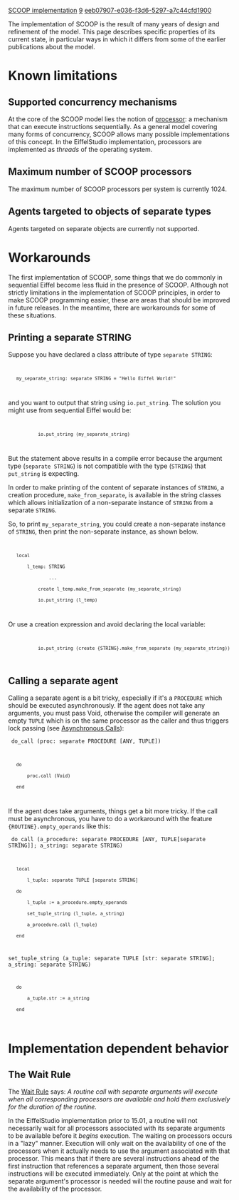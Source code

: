 [[Property:title|SCOOP implementation]]
[[Property:weight|9]]
[[Property:uuid|eeb07907-e036-f3d6-5297-a7c44cfd1900]]


The implementation of SCOOP is the result of many years of design and refinement of the model. This page describes specific properties of its current state, in particular ways in which it differs from some of the earlier publications about the model. 


=Known limitations=


==Supported concurrency mechanisms==

At the core of the SCOOP model lies the notion of  [[Concurrent programming with SCOOP#Processors|processor]]:  a mechanism that can execute instructions sequentially. As a general model covering many forms of concurrency, SCOOP allows many possible implementations of this concept. In the EiffelStudio implementation, processors are implemented as <em>threads</em> of the operating system.


==Maximum number of SCOOP processors==

The maximum number of SCOOP processors per system is currently 1024.



==Agents targeted to objects of separate types==

Agents targeted on separate objects are currently not supported.


=Workarounds=

The first implementation of SCOOP, some things that we do commonly in sequential Eiffel become less fluid in the presence of SCOOP. Although not strictly limitations in the implementation of SCOOP principles, in order to make SCOOP programming easier, these are areas that should be improved in future releases. In the meantime, there are workarounds for some of these situations.


==Printing a separate STRING ==

Suppose you have declared a class attribute of type <code>separate STRING</code>:

<code>
    my_separate_string: separate STRING = "Hello Eiffel World!"
</code>

and you want to output that string using <code>io.put_string</code>. The solution you might use from sequential Eiffel would be:

<code>
            io.put_string (my_separate_string)
</code>

But the statement above results in a compile error because the argument type (<code>separate STRING</code>) is not compatible with the type (<code>STRING</code>) that <code>put_string</code> is expecting.

In order to make printing of the content of separate instances of <code>STRING</code>, a creation procedure, <code>make_from_separate</code>, is available in the string classes which allows initialization of a non-separate instance of <code>STRING</code> from a separate <code>STRING</code>.  

So, to print <code>my_separate_string</code>, you could create a non-separate instance of <code>STRING</code>, then print the non-separate instance, as shown below.

<code>
    local
        l_temp: STRING
                ...
            create l_temp.make_from_separate (my_separate_string)
            io.put_string (l_temp)
</code>

Or use a creation expression and avoid declaring the local variable:

<code>
            io.put_string (create {STRING}.make_from_separate (my_separate_string))
</code>

== Calling a separate agent ==

Calling a separate agent is a bit tricky, especially if it's a <code>PROCEDURE</code> which should be executed asynchronously.
If the agent does not take any arguments, you must pass Void, otherwise the compiler will generate an empty <code>TUPLE</code> which
is on the same processor as the caller and thus triggers lock passing (see [[Asynchronous Calls]]):

<code>
do_call (proc: separate PROCEDURE [ANY, TUPLE])
	do
		proc.call (Void)	
	end
</code>

If the agent does take arguments, things get a bit more tricky. If the call must be asynchronous, you have to do a workaround with the feature <code>{ROUTINE}.empty_operands</code> like this:

<code>
do_call (a_procedure: separate PROCEDURE [ANY, TUPLE[separate STRING]]; a_string: separate STRING)
	local
		l_tuple: separate TUPLE [separate STRING]
	do
		l_tuple := a_procedure.empty_operands
		set_tuple_string (l_tuple, a_string)
		a_procedure.call (l_tuple)
	end

set_tuple_string (a_tuple: separate TUPLE [str: separate STRING]; a_string: separate STRING)
	do
		a_tuple.str := a_string
	end
</code>


=Implementation dependent behavior=


==The Wait Rule==

{{note | This only applies to EiffelStudio releases prior to 15.01}}

The [[Concurrent programming with SCOOP#Access to shared resources|Wait Rule]] says: ''A routine call with separate arguments will execute when all corresponding processors are available and hold them exclusively for the duration of the routine.''

In the EiffelStudio implementation prior to 15.01, a routine will not necessarily wait for all processors associated with its separate arguments to be available before it ''begins'' execution. The waiting on processors occurs in a "lazy" manner. Execution will only wait on the availability of one of the processors when it actually needs to use the argument associated with that processor. This means that if there are several instructions ahead of the first instruction that references a separate argument, then those several instructions will be executed immediately. Only at the point at which the separate argument's processor is needed will the routine pause and wait for the availability of the processor.

